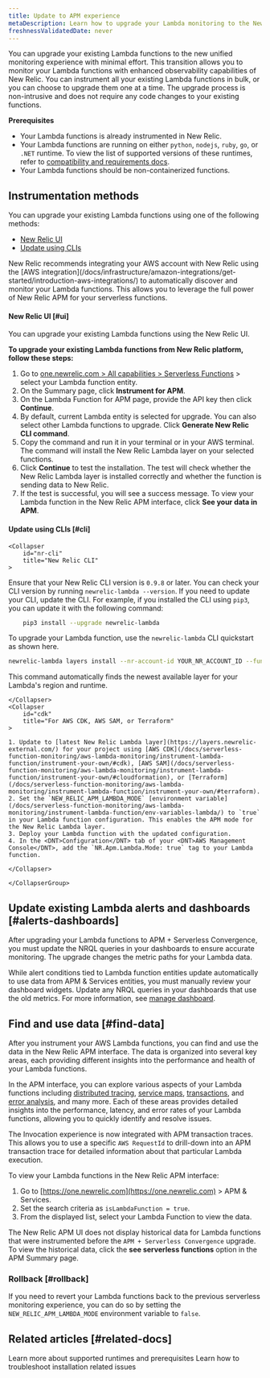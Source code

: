 ```yaml
---
title: Update to APM experience
metaDescription: Learn how to upgrade your Lambda monitoring to the New Relic APM experience.
freshnessValidatedDate: never
---
```


You can upgrade your existing Lambda functions to the new unified monitoring experience with minimal effort. This transition allows you to monitor your Lambda functions with enhanced observability capabilities of New Relic. You can instrument all your existing Lambda functions in bulk, or you can choose to upgrade them one at a time. The upgrade process is non-intrusive and does not require any code changes to your existing functions.

**Prerequisites**
            
* Your Lambda functions is already instrumented in New Relic.
* Your Lambda functions are running on either `python`, `nodejs`, `ruby`, `go`, or `.NET` runtime. To view the list of supported versions of these runtimes, refer to [compatibility and requirements docs](/docs/serverless-function-monitoring/aws-lambda-monitoring/instrument-lambda-function/compatibility-requirement-lambda-monitoring/).
* Your Lambda functions should be non-containerized functions.

## Instrumentation methods

You can upgrade your existing Lambda functions using one of the following methods:

* [New Relic UI](#ui)
* [Update using CLIs](#cli)

<Callout variant="tip">
    New Relic recommends integrating your AWS account with New Relic using the [AWS integration](/docs/infrastructure/amazon-integrations/get-started/introduction-aws-integrations/) to automatically discover and monitor your Lambda functions. This allows you to leverage the full power of New Relic APM for your serverless functions.
</Callout>

#### New Relic UI [#ui]

You can upgrade your existing Lambda functions using the New Relic UI. 

**To upgrade your existing Lambda functions from New Relic platform, follow these steps:**

1. Go to [one.newrelic.com > All capabilities > Serverless Functions](https://one.newrelic.com/nr1-core?state=23b04845-da13-2b11-5826-9c20326276d9) > select your Lambda function entity.
2. On the Summary page, click **Instrument for APM**.
3. On the Lambda Function for APM page, provide the API key then click **Continue**.
4. By default, current Lambda entity is selected for upgrade. You can also select other Lambda functions to upgrade. Click **Generate New Relic CLI command**.
5. Copy the command and run it in your terminal or in your AWS terminal. The command will install the New Relic Lambda layer on your selected functions.
6. Click **Continue** to test the installation. The test will check whether the New Relic Lambda layer is installed correctly and whether the function is sending data to New Relic.
7. If the test is successful, you will see a success message. To view your Lambda function in the New Relic APM interface, click **See your data in APM**.

#### Update using CLIs [#cli]

<CollapserGroup>

    <Collapser
        id="nr-cli"
        title="New Relic CLI"
    >

<Callout variant="important">

Ensure that your New Relic CLI version is `0.9.8` or later. You can check your CLI version by running `newrelic-lambda --version`. If you need to update your CLI, update the CLI. For example, if you installed the CLI using `pip3`, you can update it with the following command:

```bash
    pip3 install --upgrade newrelic-lambda
```

</Callout>

To upgrade your Lambda function, use the `newrelic-lambda` CLI quickstart as shown here.


```bash
newrelic-lambda layers install --nr-account-id YOUR_NR_ACCOUNT_ID --function my-function --upgrade --apm
```

This command automatically finds the newest available layer for your Lambda's region and runtime.

    </Collapser>
    <Collapser
        id="cdk"
        title="For AWS CDK, AWS SAM, or Terraform"
    >

    1. Update to [latest New Relic Lambda layer](https://layers.newrelic-external.com/) for your project using [AWS CDK](/docs/serverless-function-monitoring/aws-lambda-monitoring/instrument-lambda-function/instrument-your-own/#cdk), [AWS SAM](/docs/serverless-function-monitoring/aws-lambda-monitoring/instrument-lambda-function/instrument-your-own/#cloudformation), or [Terraform](/docs/serverless-function-monitoring/aws-lambda-monitoring/instrument-lambda-function/instrument-your-own/#terraform).
    2. Set the `NEW_RELIC_APM_LAMBDA_MODE` [environment variable](/docs/serverless-function-monitoring/aws-lambda-monitoring/instrument-lambda-function/env-variables-lambda/) to `true` in your Lambda function configuration. This enables the APM mode for the New Relic Lambda layer.
    3. Deploy your Lambda function with the updated configuration.
    4. In the <DNT>Configuration</DNT> tab of your <DNT>AWS Management Console</DNT>, add the `NR.Apm.Lambda.Mode: true` tag to your Lambda function.

    </Collapser>

    </CollapserGroup>


## Update existing Lambda alerts and dashboards  [#alerts-dashboards]

After upgrading your Lambda functions to APM + Serverless Convergence, you must update the NRQL queries in your dashboards to ensure accurate monitoring. The upgrade changes the metric paths for your Lambda data.

While alert conditions tied to Lambda function entities update automatically to use data from <DNT>APM & Services</DNT> entities, you must manually review your dashboard widgets. Update any NRQL queries in your dashboards that use the old metrics. For more information, see [manage dashboard](/docs/query-your-data/explore-query-data/dashboards/manage-your-dashboard/).


## Find and use data [#find-data]

After you instrument your AWS Lambda functions, you can find and use the data in the New Relic APM interface. The data is organized into several key areas, each providing different insights into the performance and health of your Lambda functions.

In the APM interface, you can explore various aspects of your Lambda functions including [distributed tracing](/docs/distributed-tracing/concepts/introduction-distributed-tracing/), [service maps](/docs/new-relic-solutions/new-relic-one/ui-data/service-maps/service-maps/), [transactions](/docs/apm/transactions/intro-transactions/transactions-new-relic-apm/), and [error analysis](/docs/errors-inbox/getting-started/), and many more. Each of these areas provides detailed insights into the performance, latency, and error rates of your Lambda functions, allowing you to quickly identify and resolve issues.

<Callout variant="tip">

The Invocation experience is now integrated with APM transaction traces. This allows you to use a specific `AWS RequestId` to drill-down into an APM transaction trace for detailed information about that particular Lambda execution.

</Callout>

To view your Lambda functions in the New Relic APM interface:

1. Go to <DNT>[https://one.newrelic.com](https://one.newrelic.com) > APM & Services</DNT>.
2. Set the search criteria as `isLambdaFunction = true`.
3. From the displayed list, select your Lambda Function to view the data.


<Callout variant="tip">

The New Relic APM UI does not display historical data for Lambda functions that were instrumented before the `APM + Serverless Convergence` upgrade. To view the historical data, click the **see serverless functions** option in the <DoNotTranslate>APM Summary</DoNotTranslate> page.

</Callout>


### Rollback [#rollback]

If you need to revert your Lambda functions back to the previous serverless monitoring experience, you can do so by setting the `NEW_RELIC_APM_LAMBDA_MODE` environment variable to `false`.



## Related articles [#related-docs]

<DocTiles>
  <DocTile title="Compatibility and requirement" path="/docs/serverless-function-monitoring/aws-lambda-monitoring/instrument-lambda-function/compatibility-requirement-lambda-monitoring">Learn more about supported runtimes and prerequisites</DocTile>
  <DocTile title="Troubleshooting" path="/docs/serverless-function-monitoring/aws-lambda-monitoring/troubleshooting/troubleshoot-enabling-serverless-monitoring-aws-lambda" >Learn how to troubleshoot installation related issues</DocTile>
</DocTiles>
